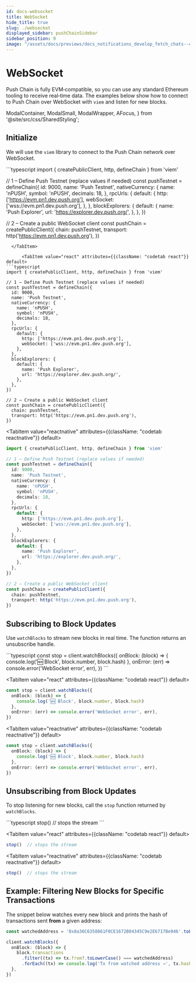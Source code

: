 ```yaml
---
id: docs-websocket
title: WebSocket
hide_title: true
slug: ./websocket
displayed_sidebar: pushChainSidebar
sidebar_position: 9
image: "/assets/docs/previews/docs_notifications_develop_fetch_chats--create_channel.png"
---
```


# WebSocket

Push Chain is fully EVM‑compatible, so you can use any standard Ethereum tooling to receive real‑time data. The examples below show how to connect to Push Chain over WebSocket with `viem` and listen for new blocks.

<head>
  <title>{`WebSocket | Push Chain | Push Documentation`}</title>
</head>

  ModalContainer,
  ModalSmall,
  ModalWrapper,
  AFocus,
} from '@site/src/css/SharedStyling';

## Initialize

We will use the `viem` library to connect to the Push Chain network over WebSocket.

<Tabs className="codetabs" groupId="code-examples">
  <TabItem value="js" attributes={{className: "codetab js"}} default>
```typescript
import { createPublicClient, http, defineChain } from 'viem'

// 1 – Define Push Testnet (replace values if needed)
const pushTestnet = defineChain({
  id: 9000,
  name: 'Push Testnet',
  nativeCurrency: {
    name: 'nPUSH',
    symbol: 'nPUSH',
    decimals: 18,
  },
  rpcUrls: {
    default: {
      http: ['https://evm.pn1.dev.push.org'],
      webSocket: ['wss://evm.pn1.dev.push.org'],
    },
  },
  blockExplorers: {
    default: {
      name: 'Push Explorer',
      url: 'https://explorer.dev.push.org/',
    },
  },
})

// 2 – Create a public WebSocket client
const pushChain = createPublicClient({
  chain: pushTestnet,
  transport: http('https://evm.pn1.dev.push.org'),
})
```
  </TabItem>

      <TabItem value="react" attributes={{className: "codetab react"}} default>
```typescript
import { createPublicClient, http, defineChain } from 'viem'

// 1 – Define Push Testnet (replace values if needed)
const pushTestnet = defineChain({
  id: 9000,
  name: 'Push Testnet',
  nativeCurrency: {
    name: 'nPUSH',
    symbol: 'nPUSH',
    decimals: 18,
  },
  rpcUrls: {
    default: {
      http: ['https://evm.pn1.dev.push.org'],
      webSocket: ['wss://evm.pn1.dev.push.org'],
    },
  },
  blockExplorers: {
    default: {
      name: 'Push Explorer',
      url: 'https://explorer.dev.push.org/',
    },
  },
})

// 2 – Create a public WebSocket client
const pushChain = createPublicClient({
  chain: pushTestnet,
  transport: http('https://evm.pn1.dev.push.org'),
})
```
  </TabItem>

  <TabItem value="reactnative" attributes={{className: "codetab reactnative"}} default>
```typescript
import { createPublicClient, http, defineChain } from 'viem'

// 1 – Define Push Testnet (replace values if needed)
const pushTestnet = defineChain({
  id: 9000,
  name: 'Push Testnet',
  nativeCurrency: {
    name: 'nPUSH',
    symbol: 'nPUSH',
    decimals: 18,
  },
  rpcUrls: {
    default: {
      http: ['https://evm.pn1.dev.push.org'],
      webSocket: ['wss://evm.pn1.dev.push.org'],
    },
  },
  blockExplorers: {
    default: {
      name: 'Push Explorer',
      url: 'https://explorer.dev.push.org/',
    },
  },
})

// 2 – Create a public WebSocket client
const pushChain = createPublicClient({
  chain: pushTestnet,
  transport: http('https://evm.pn1.dev.push.org'),
})
```
  </TabItem>
</Tabs>

## Subscribing to Block Updates

Use `watchBlocks` to stream new blocks in real time. The function returns an unsubscribe handle.

<Tabs className="codetabs" groupId="code-examples">
  <TabItem value="js" attributes={{className: "codetab js"}} default>
```typescript
const stop = client.watchBlocks({
  onBlock: (block) => {
    console.log('🆕 Block', block.number, block.hash)
  },
  onError: (err) => console.error('WebSocket error', err),
})
```
  </TabItem>

  <TabItem value="react" attributes={{className: "codetab react"}} default>
```typescript
const stop = client.watchBlocks({
  onBlock: (block) => {
    console.log('🆕 Block', block.number, block.hash)
  },
  onError: (err) => console.error('WebSocket error', err),
})
```
  </TabItem>

  <TabItem value="reactnative" attributes={{className: "codetab reactnative"}} default>
```typescript
const stop = client.watchBlocks({
  onBlock: (block) => {
    console.log('🆕 Block', block.number, block.hash)
  },
  onError: (err) => console.error('WebSocket error', err),
})
```
  </TabItem>
</Tabs>

## Unsubscribing from Block Updates

To stop listening for new blocks, call the `stop` function returned by `watchBlocks`.

<Tabs className="codetabs" groupId="code-examples">
  <TabItem value="js" attributes={{className: "codetab js"}} default>
```typescript
stop()  // stops the stream
```
  </TabItem>

  <TabItem value="react" attributes={{className: "codetab react"}} default>
```typescript
stop()  // stops the stream
```
  </TabItem>

  <TabItem value="reactnative" attributes={{className: "codetab reactnative"}} default>
```typescript
stop()  // stops the stream
```
  </TabItem>
</Tabs>

## Example: Filtering New Blocks for Specific Transactions

The snippet below watches every new block and prints the hash of transactions sent **from** a given address:

```typescript
const watchedAddress = '0x8a36C6358861F0CE1672B04345C9e2E6717Be946'.toLowerCase()

client.watchBlocks({
  onBlock: (block) => {
    block.transactions
      .filter((tx) => tx.from?.toLowerCase() === watchedAddress)
      .forEach((tx) => console.log('Tx from watched address →', tx.hash))
  },
})
```